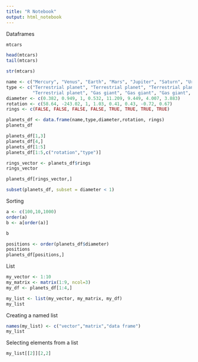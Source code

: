 ```yaml
---
title: "R Notebook"
output: html_notebook
---
```


Dataframes

```r
mtcars

head(mtcars)
tail(mtcars)

str(mtcars)
```
```r
name <- c("Mercury", "Venus", "Earth", "Mars", "Jupiter", "Saturn", "Uranus", "Neptune")
type <- c("Terrestrial planet", "Terrestrial planet", "Terrestrial planet", 
          "Terrestrial planet", "Gas giant", "Gas giant", "Gas giant", "Gas giant")
diameter <- c(0.382, 0.949, 1, 0.532, 11.209, 9.449, 4.007, 3.883)
rotation <- c(58.64, -243.02, 1, 1.03, 0.41, 0.43, -0.72, 0.67)
rings <- c(FALSE, FALSE, FALSE, FALSE, TRUE, TRUE, TRUE, TRUE)

planets_df <- data.frame(name,type,diameter,rotation, rings)
planets_df
```
```r
planets_df[1,3]
planets_df[4,]
planets_df[1:5]
planets_df[1:5,c("rotation","type")]

rings_vector <- planets_df$rings
rings_vector

planets_df[rings_vector,]

subset(planets_df, subset = diameter < 1)

```

Sorting
```r
a <- c(100,10,1000)
order(a)
b <- a[order(a)]

b

positions <- order(planets_df$diameter)
positions
planets_df[positions,]


```
List

```r

my_vector <- 1:10
my_matrix <- matrix(1:9, ncol=3)
my_df <- planets_df[1:4,]

my_list <- list(my_vector, my_matrix, my_df)
my_list
```
Creating a named list

```r

names(my_list) <- c("vector","matrix","data frame")
my_list
```

Selecting elements from a list
```r

my_list[[2]][2,2]


```

